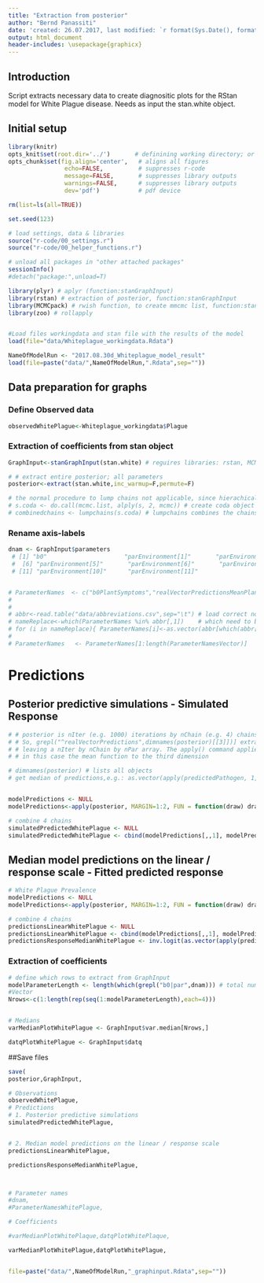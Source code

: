 ```yaml
---
title: "Extraction from posterior"
author: "Bernd Panassiti"
date: 'created: 26.07.2017, last modified: `r format(Sys.Date(), format="%d.%m.%Y")`'
output: html_document
header-includes: \usepackage{graphicx}
---
```


## Introduction
Script extracts necessary data to create diagnositic plots for the RStan model for White Plague disease.
Needs as input the stan.white object.  


## Initial setup
```r
library(knitr)
opts_knit$set(root.dir='../')       # definining working directory; or normalizePath('../')
opts_chunk$set(fig.align='center',   # aligns all figures
                echo=FALSE,          # suppresses r-code
                message=FALSE,       # suppresses library outputs
                warnings=FALSE,      # suppresses library outputs
                dev='pdf')           # pdf device
```

```r
rm(list=ls(all=TRUE))

set.seed(123)

# load settings, data & libraries
source("r-code/00_settings.r")
source("r-code/00_helper_functions.r")

# unload all packages in "other attached packages"
sessionInfo()
#detach("package:",unload=T)

library(plyr) # aplyr (function:stanGraphInput)
library(rstan) # extraction of posterior, function:stanGraphInput
library(MCMCpack) # rwish function, to create mmcmc list, function:stanGraphInput
library(zoo) # rollapply


#Load files workingdata and stan file with the results of the model
load(file="data/Whiteplague_workingdata.Rdata")

NameOfModelRun <- "2017.08.30d_Whiteplague_model_result"
load(file=paste("data/",NameOfModelRun,".Rdata",sep=""))

```

## Data preparation for graphs

### Define Observed data

```r
observedWhitePlague<-Whiteplague_workingdata$Plague
```


### Extraction of coefficients from stan object
```r
GraphInput<-stanGraphInput(stan.white) # reguires libraries: rstan, MCMCpack, plyr
```


```r
# # extract entire posterior; all parameters
posterior<-extract(stan.white,inc_warmup=F,permute=F)

# the normal procedure to lump chains not applicable, since hierachical model:
# s.coda <- do.call(mcmc.list, alply(s, 2, mcmc)) # create coda object
# combinedchains <- lumpchains(s.coda) # lumpchains combines the chains in mcmc.list
```


### Rename axis-labels
```r
dnam <- GraphInput$parameters
 # [1] "b0"                      "parEnvironment[1]"       "parEnvironment[2]"       "parEnvironment[3]"       "parEnvironment[4]"      
 #  [6] "parEnvironment[5]"       "parEnvironment[6]"       "parEnvironment[7]"       "parEnvironment[8]"       "parEnvironment[9]"      
 # [11] "parEnvironment[10]"      "parEnvironment[11]"    


# ParameterNames  <- c("b0PlantSymptoms","realVectorPredictionsMeanPlantSymptoms","realPathogen2012PredictionsPlantSymptoms","realVectorPathogenInteraction","elevation","Riesling","Rulaender","Spaetburgunder","Ut5m2008","Ut5m2009","Ut5m2011")
#   
# 
# abbr<-read.table("data/abbreviations.csv",sep="\t") # load correct notation
# nameReplace<-which(ParameterNames %in% abbr[,1])    # which need to be replaced with correct notation?
# for (i in nameReplace){ ParameterNames[i]<-as.vector(abbr[which(abbr[,1] %in% ParameterNames[i]),2])}
# 
# ParameterNames   <- ParameterNames[1:length(ParameterNamesVector)]
```


# Predictions
## Posterior predictive simulations - Simulated Response
```r
# # posterior is nIter (e.g. 1000) iterations by nChain (e.g. 4) chains by nPar (e.g. 20) parameters. 
# # So, grepl("^realVectorPredictions",dimnames(posterior)[[3]])] extracts the parameters whose first two letters are realVectorPredictions, 
# # leaving a nIter by nChain by nPar array. The apply() command applies the specified function to the specified dimension of the resulting array, 
# # in this case the mean function to the third dimension

# dimnames(posterior) # lists all objects
# get median of predictions,e.g.: as.vector(apply(predictedPathogen, 1, median))


modelPredictions <- NULL
modelPredictions<-apply(posterior, MARGIN=1:2, FUN = function(draw) draw[grepl("^DiseasePredictions[\\[]",names(draw))])

# combine 4 chains
simulatedPredictedWhitePlague <- NULL
simulatedPredictedWhitePlague <- cbind(modelPredictions[,,1], modelPredictions[,,2], modelPredictions[,,3], modelPredictions[,,4]) #  combining chains, see also: combine.mcmc from runjags package


```


## Median model predictions on the linear / response scale - Fitted predicted response
```r
# White Plague Prevalence
modelPredictions <- NULL
modelPredictions<-apply(posterior, MARGIN=1:2, FUN = function(draw) draw[grepl("^RealDisease[\\[]",names(draw))])

# combine 4 chains
predictionsLinearWhitePlague <- NULL
predictionsLinearWhitePlague <- cbind(modelPredictions[,,1], modelPredictions[,,2], modelPredictions[,,3], modelPredictions[,,4]) #  combining chains, see also: combine.mcmc from runjags package
predictionsResponseMedianWhitePlague <- inv.logit(as.vector(apply(predictionsLinearWhitePlague, 1, median)))*Whiteplague_workingdata$Ntot
```


### Extraction of coefficients
```r
# define which rows to extract from GraphInput
modelParameterLength <- length(which(grepl("b0|par",dnam))) # total number of parameters from all models
#Vector
Nrows<-c(1:length(rep(seq(1:modelParameterLength),each=4)))


# Medians
varMedianPlotWhitePlague <- GraphInput$var.median[Nrows,]

datqPlotWhitePlague <- GraphInput$datq
```


##Save files
```r
save(
posterior,GraphInput,

# Observations
observedWhitePlague,
# Predictions
# 1. Posterior predictive simulations
simulatedPredictedWhitePlague,


# 2. Median model predictions on the linear / response scale
predictionsLinearWhitePlague,

predictionsResponseMedianWhitePlague,



# Parameter names
#dnam,
#ParameterNamesWhitePlague,

# Coefficients

#varMedianPlotWhitePlaque,datqPlotWhitePlaque,

varMedianPlotWhitePlague,datqPlotWhitePlague,


file=paste("data/",NameOfModelRun,"_graphinput.Rdata",sep=""))
```

